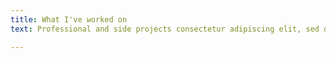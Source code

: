 ```yaml
---
title: What I've worked on
text: Professional and side projects consectetur adipiscing elit, sed do eiusmod tempor incididunt ut labore et dolore magna aliqua.

---
```



<ProjectList />

<Section
  title="Side projects"
  text="Occasionally I do build things to solve a problem of my own or to learn a  new skill."
>

  <ProjectList side />

</Section>

